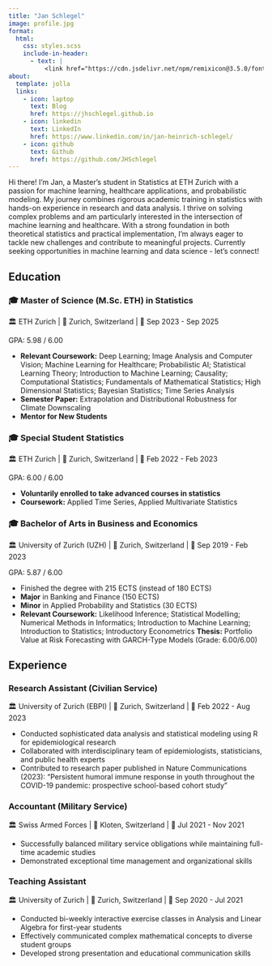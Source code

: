 ```yaml
---
title: "Jan Schlegel"
image: profile.jpg
format:
  html:
    css: styles.scss
    include-in-header:
      - text: |
          <link href="https://cdn.jsdelivr.net/npm/remixicon@3.5.0/fonts/remixicon.css" rel="stylesheet">
about:
  template: jolla
  links:
    - icon: laptop
      text: Blog
      href: https://jhschlegel.github.io
    - icon: linkedin
      text: LinkedIn
      href: https://www.linkedin.com/in/jan-heinrich-schlegel/
    - icon: github
      text: Github
      href: https://github.com/JHSchlegel
---
```


::: {.custom-left}
Hi there! I'm Jan, a Master's student in Statistics at ETH Zurich with a passion for machine learning, healthcare applications, and probabilistic modeling. My journey combines rigorous academic training in statistics with hands-on experience in research and data analysis. I thrive on solving complex problems and am particularly interested in the intersection of machine learning and healthcare. With a strong foundation in both theoretical statistics and practical implementation, I'm always eager to tackle new challenges and contribute to meaningful projects. Currently seeking opportunities in machine learning and data science - let's connect!
:::

## Education

::: {.timeline-container}

::: {.education-card}
### 🎓 Master of Science (M.Sc. ETH) in Statistics
::: {.meta-info}
🏛️ ETH Zurich | 📍 Zurich, Switzerland | 📅 Sep 2023 - Sep 2025
:::

::: {.gpa-badge}
GPA: 5.98 / 6.00
:::
- **Relevant Coursework:** Deep Learning; Image Analysis and Computer Vision; Machine Learning for Healthcare; Probabilistic AI; Statistical Learning Theory; Introduction to Machine Learning; Causality; Computational Statistics; Fundamentals of Mathematical Statistics; High Dimensional Statistics; Bayesian Statistics; Time Series Analysis
- **Semester Paper:** Extrapolation and Distributional Robustness for Climate Downscaling
- **Mentor for New Students**
:::
::: {.education-card}
### 🎓 Special Student Statistics
::: {.meta-info}
🏛️ ETH Zurich | 📍 Zurich, Switzerland | 📅 Feb 2022 - Feb 2023
:::

::: {.gpa-badge}
GPA: 6.00 / 6.00
:::
- **Voluntarily enrolled to take advanced courses in statistics**
- **Coursework:** Applied Time Series, Applied Multivariate Statistics
:::

::: {.education-card}
### 🎓 Bachelor of Arts in Business and Economics
::: {.meta-info}
🏛️ University of Zurich (UZH) | 📍 Zurich, Switzerland | 📅 Sep 2019 - Feb 2023
:::

::: {.gpa-badge}
GPA: 5.87 / 6.00
:::
- Finished the degree with 215 ECTS (instead of 180 ECTS)
- **Major** in Banking and Finance (150 ECTS)
- **Minor** in Applied Probability and Statistics (30 ECTS)
- **Relevant Coursework:** Likelihood Inference; Statistical Modelling; Numerical Methods in Informatics; Introduction to Machine Learning; Introduction to Statistics; Introductory Econometrics
**Thesis:** Portfolio Value at Risk Forecasting with GARCH-Type Models (Grade: 6.00/6.00)
:::

:::

## Experience

::: {.timeline-container}

::: {.education-card}
### Research Assistant (Civilian Service)
::: {.meta-info}
🏛️ University of Zurich (EBPI) | 📍 Zurich, Switzerland | 📅 Feb 2022 - Aug 2023
:::
- Conducted sophisticated data analysis and statistical modeling using R for epidemiological research
-  Collaborated with interdisciplinary team of epidemiologists, statisticians, and public health experts
- Contributed to research paper published in Nature Communications (2023): "Persistent humoral immune response in youth throughout the COVID-19 pandemic: prospective school-based cohort study"
:::

::: {.education-card}
### Accountant (Military Service)
::: {.meta-info}
🏛️ Swiss Armed Forces | 📍 Kloten, Switzerland | 📅 Jul 2021 - Nov 2021
:::
- Successfully balanced military service obligations while maintaining full-time academic studies
- Demonstrated exceptional time management and organizational skills
:::

::: {.education-card}
### Teaching Assistant
::: {.meta-info}
🏛️ University of Zurich | 📍 Zurich, Switzerland | 📅 Sep 2020 - Jul 2021
:::
- Conducted bi-weekly interactive exercise classes in Analysis and Linear Algebra for first-year students
- Effectively communicated complex mathematical concepts to diverse student groups
- Developed strong presentation and educational communication skills
:::

:::